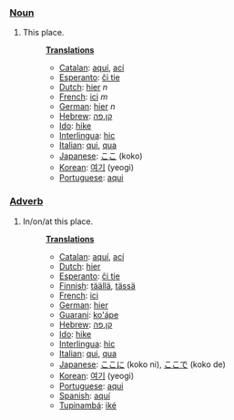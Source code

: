 ===[[Noun]]===
#This place.
#:'''[[Translation]]s'''
#:*[[Catalan]]: [[aquí]], [[ací]]
#:*[[Esperanto]]: [[ĉi tie]]
#:*[[Dutch]]: [[hier]] ''n''
#:*[[French]]: [[ici]] ''m''
#:*[[German]]: [[hier]] ''n''
#:*[[Hebrew]]: [[קן]],[[פה]]
#:*[[Ido]]: [[hike]]
#:*[[Interlingua]]: [[hic]]
#:*[[Italian]]: [[qui]], [[qua]]
#:*[[Japanese]]: [[ここ]] (koko)
#:*[[Korean]]: [[여기]] (yeogi)
#:*[[Portuguese]]: [[aqui]]


===[[Adverb]]===
#In/on/at this place.
#:'''[[Translation]]s'''
#:*[[Catalan]]: [[aquí]], [[ací]]
#:*[[Dutch]]: [[hier]]
#:*[[Esperanto]]: [[ĉi tie]]
#:*[[Finnish]]: [[täällä]], [[tässä]]
#:*[[French]]: [[ici]]
#:*[[German]]: [[hier]]
#:*[[Guarani]]: [[ko'ápe]]
#:*[[Hebrew]]: [[קן]],[[פה]]
#:*[[Ido]]: [[hike]]
#:*[[Interlingua]]: [[hic]]
#:*[[Italian]]: [[qui]], [[qua]]
#:*[[Japanese]]: [[ここ]]に (koko ni), [[ここ]]で (koko de)
#:*[[Korean]]: [[여기]] (yeogi)
#:*[[Portuguese]]: [[aqui]]
#:*[[Spanish]]: [[aquí]]
#:*[[Tupinambá]]: [[iké]]